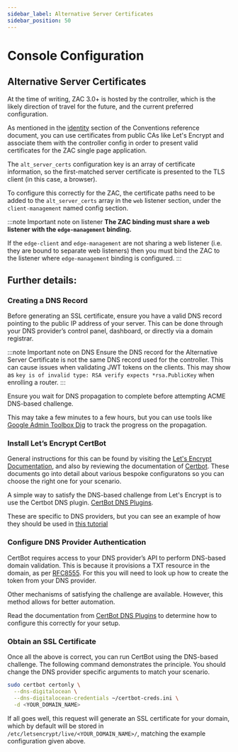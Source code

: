 ```yaml
---
sidebar_label: Alternative Server Certificates
sidebar_position: 50
---
```



# Console Configuration

## Alternative Server Certificates

At the time of writing, ZAC 3.0+ is hosted by the controller, which is the likely direction of travel
for the future, and the current preferred configuration.

As mentioned in the [identity](/docs/reference/30-configuration/conventions.md#identity) section of the Conventions reference document, you can
use certificates from public CAs like Let's Encrypt and associate them with the controller config in order to
present valid certificates for the ZAC single page application.

The `alt_server_certs` configuration key is an array of certificate information, so the first-matched server
certificate is presented to the TLS client (in this case, a browser).

To configure this correctly for the ZAC, the certificate paths need to be added to the `alt_server_certs` array
in the `web` listener section, under the `client-management` named config section.

<ConsolePublicCertsBasicSteps />

:::note Important note on listener
__The ZAC binding must share a web listener with the `edge-management` binding.__

If the `edge-client` and `edge-management` are not sharing a web listener (i.e. they are bound to separate
web listeners) then you must bind the ZAC to the listener where `edge-management` binding is configured.
:::

## Further details:

### Creating a DNS Record

Before generating an SSL certificate, ensure you have a valid DNS record pointing to the public IP address of
your server. This can be done through your DNS provider’s control panel, dashboard, or directly via a domain
registrar.

:::note Important note on DNS
Ensure the DNS record for the Alternative Server Certificate is not the same DNS record used for the controller. This can cause issues when validating JWT tokens on the clients. This may show as `key is of invalid type: RSA verify expects *rsa.PublicKey` when enrolling a router.
:::

Ensure you wait for DNS propagation to complete before attempting ACME DNS-based challenge.

This may take a few minutes to a few hours, but you can use tools like [Google Admin Toolbox Dig](https://toolbox.googleapps.com/apps/dig/#TXT/)
to track the progress on the propagation.

### Install Let’s Encrypt CertBot

General instructions for this can be found by visiting the
[Let's Encrypt Documentation](https://letsencrypt.org/docs/), and  also by reviewing the documentation of
[Certbot](https://certbot.eff.org/instructions). These documents go into detail about various bespoke
configuratons so you can choose the right one for your scenario.

A simple way to satisfy the DNS-based challenge from Let's Encrypt is to use the Certbot DNS plugin.
[CertBot DNS Plugins](https://eff-certbot.readthedocs.io/en/latest/using.html#dns-plugins).

These are specific to DNS providers, but you can see an example of how they should be used in
[this tutorial](https://www.digitalocean.com/community/tutorials/how-to-create-let-s-encrypt-wildcard-certificates-with-certbot)

### Configure DNS Provider Authentication

CertBot requires access to your DNS provider’s API to perform DNS-based domain validation. This is because
it provisions a TXT resource in the domain, as per [RFC8555](https://datatracker.ietf.org/doc/html/rfc8555#section-8.4).
For this you will need to look up how to create the token from your DNS provider.

Other mechanisms of satisfying the challenge are available. However, this method allows for better automation.

Read the documentation from [CertBot DNS Plugins](https://eff-certbot.readthedocs.io/en/latest/using.html#dns-plugins)
to determine how to configure this correctly for your setup.

### Obtain an SSL Certificate

Once all the above is correct, you can run CertBot using the DNS-based challenge. The following command
demonstrates the principle. You should change the DNS provider specific arguments to match your scenario.

```bash
sudo certbot certonly \
  --dns-digitalocean \
  --dns-digitalocean-credentials ~/certbot-creds.ini \
  -d <YOUR_DOMAIN_NAME>
```

If all goes well, this request will generate an SSL certificate for your domain, which by default
will be stored in `/etc/letsencrypt/live/<YOUR_DOMAIN_NAME>/`, matching the example configuration given above.
